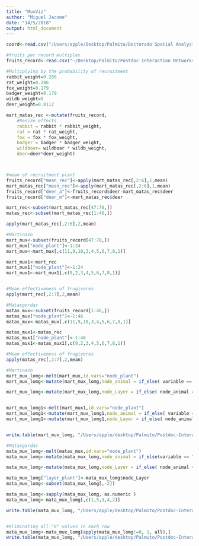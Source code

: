 ```yaml
---
title: "MuxViz"
author: "Miguel Jacome"
date: "14/5/2018"
output: html_document
---
```


```r
coord<-read.csv("/Users/apple/Desktop/Palmito/Doctorado Spatial Analysis/Bases de datos/Coordenadas palmitos/Archivos coordenadas completas/coord_net.csv")

#fruits per record multiplex
fruits_record<-read.csv("~/Desktop/Palmito/Postdoc-Interaction Networks/C.-humilis-Fugivorous-Networks/Interaction Motifs/Fruits_record.csv")
```

```r
#Multiplying by the probability of recruitment
rabbit_weight=0.286
rat_weight=0.286
fox_weight=0.179
badger_weight=0.179
wildb_weight=0
deer_weight=0.0112

mart_matas_rec <-mutate(fruits_record,
    #Resize effects
    rabbit = rabbit * rabbit_weight,
    rat = rat * rat_weight,
    fox = fox * fox_weight,
    badger = badger * badger_weight,
    wildboar= wildboar * wildb_weight,
    deer=deer*deer_weight)



#mean of recruitment plant
fruits_record["mean_rec"]<-apply(mart_matas_rec[,2:6],1,mean)
mart_matas_rec["mean_rec"]<-apply(mart_matas_rec[,2:6],1,mean)
fruits_record["deer_a"]<-fruits_record$deer-mart_matas_rec$deer
fruits_record["deer_m"]<-mart_matas_rec$deer

mart_rec<-subset(mart_matas_rec[47:70,])
matas_rec<-subset(mart_matas_rec[1:46,])

apply(mart_matas_rec[,2:6],2,mean)

#Martinazo
mart_mux<-subset(fruits_record[47:70,])
mart_mux["node_plant"]<-1:24
mart_mux<-mart_mux[,c(11,9,10,3,4,5,6,7,8,1)]

mart_mux1<-mart_rec
mart_mux1["node_plant"]<-1:24
mart_mux1<-mart_mux1[,c(9,2,3,4,5,6,7,8,1)]


#Mean effectiveness of frugivores
apply(mart_rec[,2:7],2,mean)

#Matasgordas
matas_mux<-subset(fruits_record[1:46,])
matas_mux["node_plant"]<-1:46
matas_mux<-matas_mux[,c(11,9,10,3,4,5,6,7,8,1)]

matas_mux1<-matas_rec
matas_mux1["node_plant"]<-1:46
matas_mux1<-matas_mux1[,c(9,2,3,4,5,6,7,8,1)]

#Mean effectiveness of frugivores
apply(matas_rec[,2:7],2,mean)


```

```r

#Martinazo
mart_mux_lomg<-melt(mart_mux,id.vars="node_plant")
mart_mux_lomg<-mutate(mart_mux_lomg,node_animal = if_else( variable == "deer_a","25",if_else(variable == "deer_m", "25", if_else(variable == "wildboar", "26", if_else( variable == "rabbit","27", if_else( variable == "rat","28", if_else( variable == "fox","29", if_else(variable == "badger", "30", "ERROR" ))))))))

mart_mux_lomg<-mutate(mart_mux_lomg,node_Layer = if_else( node_animal == "25","1", if_else(node_animal == "26", "1", if_else( node_animal == "27","2", if_else( node_animal == "28","2", if_else( node_animal == "29","2", if_else(node_animal == "30", "2", "ERROR" )))))))


mart_mux_lomg1<-melt(mart_mux1,id.vars="node_plant")
mart_mux_lomg1<-mutate(mart_mux_lomg1,node_animal = if_else( variable == "deer","25", if_else(variable == "wildboar", "26", if_else( variable == "rabbit","27", if_else( variable == "rat","28", if_else( variable == "fox","29", if_else(variable == "badger", "30", "ERROR" )))))))
mart_mux_lomg1<-mutate(mart_mux_lomg1,node_Layer = if_else( node_animal == "25","1", if_else(node_animal == "26", "1", if_else( node_animal == "27","2", if_else( node_animal == "28","2", if_else( node_animal == "29","2", if_else(node_animal == "30", "2", "ERROR" )))))))


write.table(mart_mux_lomg, "/Users/apple/desktop/Palmito/Postdoc-Interaction_Networks/C.-humilis-Fugivorous-Networks/muxViz-master/data/Multilayer_mart_2/multi_mart_new.txt", col.names = FALSE, row.names = FALSE, sep = " ")

#Matasgordas
mata_mux_lomg<-melt(matas_mux,id.vars="node_plant")
mata_mux_lomg<-mutate(mata_mux_lomg,node_animal = if_else(variable == "deer_a","32", if_else(variable == "deer_m","32", if_else(variable== "wildboar", "33", if_else( variable == "rabbit","34", if_else( variable == "rat","35", if_else( variable == "fox","36", if_else(variable == "badger", "37", "ERROR" ))))))))

mata_mux_lomg<-mutate(mata_mux_lomg,node_Layer = if_else( node_animal == "32","1", if_else(node_animal == "33", "1", if_else( node_animal == "34","2", if_else( node_animal == "35","2", if_else( node_animal == "36","2", if_else(node_animal == "37", "2", "ERROR" )))))))

mata_mux_lomg["layer_plant"]<-mata_mux_lomg$node_Layer
mata_mux_lomg<-subset(mata_mux_lomg[,-2])

mata_mux_lomg<-sapply(mata_mux_lomg, as.numeric )
mata_mux_lomg<-mata_mux_lomg[,c(1,5,3,4,2)]

write.table(mata_mux_lomg, "/Users/apple/desktop/Palmito/Postdoc-Interaction Networks/C.-humilis-Fugivorous-Networks/muxViz-master/data/Multilayer_matasgordas/multi_mata.txt", col.names = FALSE, row.names = FALSE, sep = " ")


#eliminating all "0" values in each row
mata_mux_lomg<-mata_mux_lomg[apply(mata_mux_lomg!=0, 1, all),]
write.table(mata_mux_lomg, "/Users/apple/desktop/Palmito/Postdoc-Interaction_Networks/C.-humilis-Fugivorous-Networks/muxViz-master/data/Multilayer_matas_2/multi_mata_new.txt", col.names = FALSE, row.names = FALSE, sep = " ")
```











